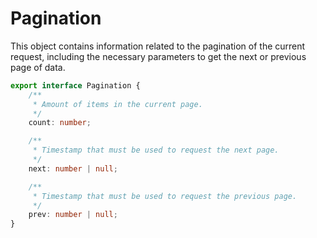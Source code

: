 # Pagination

This object contains information related to the pagination of the current request, including the necessary parameters to get the next or previous page of data.

```typescript
export interface Pagination {
    /**
     * Amount of items in the current page.
     */
    count: number;

    /**
     * Timestamp that must be used to request the next page.
     */
    next: number | null;

    /**
     * Timestamp that must be used to request the previous page.
     */
    prev: number | null;
}
```
